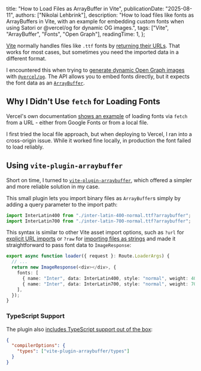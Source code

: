   title: "How to Load Files as ArrayBuffer in Vite",
  publicationDate: "2025-08-11",
  authors: ["Nikolai Lehbrink"],
  description:
    "How to load files like fonts as ArrayBuffers in Vite, with an example for embedding custom fonts when using Satori or @vercel/og for dynamic OG images.",
  tags: ["Vite", "ArrayBuffer", "Fonts", "Open Graph"],
  readingTime: 1,
};

[Vite](https://vite.dev/) normally handles files like `.ttf` fonts by [returning their URLs](https://vite.dev/guide/assets.html#importing-asset-as-url). That works for most cases, but sometimes you need the imported data in a different format.

I encountered this when trying to [generate dynamic Open Graph images](https://github.com/nikolailehbrink/portfolio/commit/9fcd942ffbfafa31234b75b8c359fa64e65c7373) with [`@vercel/og`](https://vercel.com/docs/functions/og-image-generation). The API allows you to embed fonts directly, but it expects the font data as an [`ArrayBuffer`](https://developer.mozilla.org/en-US/docs/Web/JavaScript/Reference/Global_Objects/ArrayBuffer).

## Why I Didn't Use `fetch` for Loading Fonts

Vercel's own documentation [shows an example](https://vercel.com/guides/using-custom-font) of loading fonts via `fetch` from a URL - either from Google Fonts or from a local file.

I first tried the local file approach, but when deploying to Vercel, I ran into a cross-origin issue. While it worked fine locally, in production the font failed to load reliably.

## Using `vite-plugin-arraybuffer`

Short on time, I turned to [`vite-plugin-arraybuffer`](https://github.com/tachibana-shin/vite-plugin-arraybuffer), which offered a simpler and more reliable solution in my case.

This small plugin lets you import binary files as `ArrayBuffer`s simply by adding a query parameter to the import path:

```ts /?arraybuffer/ filename="app/routes/api/og-image.ts" showLineNumbers
import InterLatin400 from "./inter-latin-400-normal.ttf?arraybuffer";
import InterLatin700 from "./inter-latin-700-normal.ttf?arraybuffer";
```

This syntax is similar to other Vite asset import options, such as `?url` for [explicit URL imports](https://vite.dev/guide/assets.html#explicit-url-imports) or `?raw` for [importing files as strings](https://vite.dev/guide/assets.html#importing-asset-as-string) and made it straightforward to pass font data to `ImageResponse`:

```ts /InterLatin400/ /InterLatin700/ filename="app/routes/api/og-image.ts" showLineNumbers=3
export async function loader({ request }: Route.LoaderArgs) {
  // ...
  return new ImageResponse(<div></div>, {
    fonts: [
      { name: "Inter", data: InterLatin400, style: "normal", weight: 400 },
      { name: "Inter", data: InterLatin700, style: "normal", weight: 700 },
    ],
  });
}
```

### TypeScript Support

The plugin also [includes TypeScript support out of the box](https://github.com/tachibana-shin/vite-plugin-arraybuffer?tab=readme-ov-file#typescript-support):

```json filename="tsconfig.json" highlight={3}
{
  "compilerOptions": {
    "types": ["vite-plugin-arraybuffer/types"]
  }
}
```
